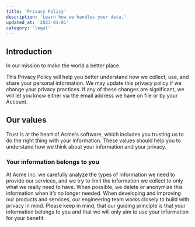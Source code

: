```yaml
---
title: 'Privacy Policy'
description: 'Learn how we handles your data.'
updated_at: '2023-01-01'
category: 'legal'
---
```


## Introduction

In our mission to make the world a better place.

This Privacy Policy will help you better understand how we collect, use, and share your personal information. We may update this privacy policy if we change your privacy practices. If any of these changes are significant, we will let you know either via the email address we have on file or by your  Account.


## Our values

Trust is at the heart of Acme's software, which includes you trusting us to do the right thing with your information. These values should help you to understand how we think about your information and your privacy.

### Your information belongs to you

At Acme Inc. we carefully analyze the types of information we need to provide our services, and we try to limit the information we collect to only what we really need to have. When possible, we delete or anonymize this information when it’s no longer needed. When developing and improving our products and services, our engineering team works closely to build with privacy in mind. Please keep in mind, that our guiding principle is that your information belongs to you and that we will only aim to use your information for your benefit.
